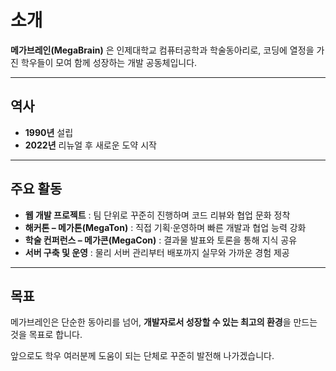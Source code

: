 # 소개

**메가브레인(MegaBrain)** 은 인제대학교 컴퓨터공학과 학술동아리로,
코딩에 열정을 가진 학우들이 모여 함께 성장하는 개발 공동체입니다.

---

## 역사

* **1990년** 설립
* **2022년** 리뉴얼 후 새로운 도약 시작

---

## 주요 활동

* **웹 개발 프로젝트** : 팀 단위로 꾸준히 진행하며 코드 리뷰와 협업 문화 정착
* **해커톤 – 메가톤(MegaTon)** : 직접 기획·운영하며 빠른 개발과 협업 능력 강화
* **학술 컨퍼런스 – 메가콘(MegaCon)** : 결과물 발표와 토론을 통해 지식 공유
* **서버 구축 및 운영** : 물리 서버 관리부터 배포까지 실무와 가까운 경험 제공

---

## 목표

메가브레인은 단순한 동아리를 넘어,
**개발자로서 성장할 수 있는 최고의 환경**을 만드는 것을 목표로 합니다.

앞으로도 학우 여러분께 도움이 되는 단체로 꾸준히 발전해 나가겠습니다.
